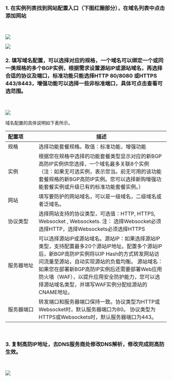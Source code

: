 ### 1. 在实例列表找到网站配置入口（下图红圈部分），在域名列表中点击添加网站
<br>

![](https://dn-odum9helk.qbox.me/FtfTNwdHilq0xUDDAm1g0JZR27kR)

![](https://dn-odum9helk.qbox.me/FgwibT64k17djFwQyrwjUshJ8hcZ)
<br>
### 2. 填写域名配置，可以选择对应的规格，一个域名可以绑定一个或同一类规格的多个BGP实例，根据需求设置源站IP或源站域名，再选择合适的协议及端口，标准功能只能选择HTTP 80/8080 或HTTPS 443/8443，增强功能可以选择一些非标准端口，具体可点击查看可选范围。
<br>

![](https://dn-odum9helk.qbox.me/FlVbnAgOOE3JYZpGYNOENn628mjH)
<br>

域名配置的具体说明如下表所示。

| <span style="white-space:nowrap;">配置项&emsp;&emsp;</span>     | 描述                                                         |
| ---------- | ------------------------------------------------------------ |
| 规格       | 选择功能套餐规格。取值：标准功能，增强功能                   |
| 实例       | 根据您在规格中选择的功能套餐类型显示对应的新BGP高防IP实例供您选择，一个域名最多关联8个实例（注：如果无可选实例，表示您当。前无可用的该功能套餐规格的新BGP高防IP实例。您可以选择新购增强功能套餐实例或升级已有的标准功能套餐实例。） |
| 网站       | 填写要防护的网站域名，可以是一级域名，二级域名或者泛域名。             |
| 协议类型   | 选择网站支持的协议类型，可选值：HTTP, HTTPS,   Websocket    , Websockets. 注： 选择Websocket必须选择HTTP，选择Websockets必须选择HTTPS |
| 服务器地址 | 可以选择源站IP或源站域名。源站IP：如果选择源站IP类型，支持配置最多20个源站IP地址。配置多个源站IP后，新BGP高防IP实例将以IP   Hash的方式转发网站访问流量至源站，自动实现源站的负载均衡。      源站域名：如果您在部署新BGP高防IP实例后还需要部署Web应用防火墙（WAF），以提升应用安全防护能力，您可以选择源站域名类型，并填写WAF实例分配给源站的CNAME地址。 |
| 服务器端口 | 转发端口和服务器端口保持一致。协议类型为HTTP或Websocket时，默认服务器端口为80。    协议类型为HTTPS或Websockets时，默认服务器端口为443。 |

<br>

### 3. 复制高防IP地址，去DNS服务商处修改DNS解析，修改完成则高防生效。
<br>

![](https://dn-odum9helk.qbox.me/Fq38mEkycit_MDvDVU8qMUbcA15Q)

